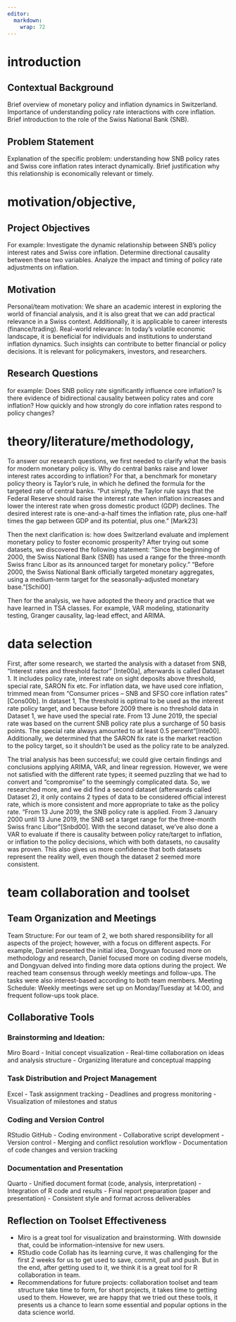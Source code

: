 ```yaml
---
editor: 
  markdown: 
    wrap: 72
---
```


# introduction

## Contextual Background

Brief overview of monetary policy and inflation dynamics in Switzerland.
Importance of understanding policy rate interactions with core
inflation. Brief introduction to the role of the Swiss National Bank
(SNB).

## Problem Statement

Explanation of the specific problem: understanding how SNB policy rates
and Swiss core inflation rates interact dynamically. Brief justification
why this relationship is economically relevant or timely.

# motivation/objective,

## Project Objectives

For example: Investigate the dynamic relationship between SNB’s policy
interest rates and Swiss core inflation. Determine directional causality
between these two variables. Analyze the impact and timing of policy
rate adjustments on inflation.

## Motivation

Personal/team motivation: We share an academic interest in exploring the
world of financial analysis, and it is also great that we can add
practical relevance in a Swiss context. Additionally, it is applicable
to career interests (finance/trading). Real-world relevance: In today’s
volatile economic landscape, it is beneficial for individuals and
institutions to understand inflation dynamics. Such insights can
contribute to better financial or policy decisions. It is relevant for
policymakers, investors, and researchers.

## Research Questions

for example: Does SNB policy rate significantly influence core
inflation? Is there evidence of bidirectional causality between policy
rates and core inflation? How quickly and how strongly do core inflation
rates respond to policy changes?

# theory/literature/methodology,

To answer our research questions, we first needed to clarify what the
basis for modern monetary policy is. Why do central banks raise and
lower interest rates according to inflation? For that, a benchmark for
monetary policy theory is Taylor’s rule, in which he defined the formula
for the targeted rate of central banks. “Put simply, the Taylor rule
says that the Federal Reserve should raise the interest rate when
inflation increases and lower the interest rate when gross domestic
product (GDP) declines. The desired interest rate is one-and-a-half
times the inflation rate, plus one-half times the gap between GDP and
its potential, plus one.” \[Mark23\]

Then the next clarification is: how does Switzerland evaluate and
implement monetary policy to foster economic prosperity? After trying
out some datasets, we discovered the following statement: “Since the
beginning of 2000, the Swiss National Bank (SNB) has used a range for
the three-month Swiss franc Libor as its announced target for monetary
policy.” “Before 2000, the Swiss National Bank officially targeted
monetary aggregates, using a medium-term target for the
seasonally-adjusted monetary base.”\[Schi00\]

Then for the analysis, we have adopted the theory and practice that we
have learned in TSA classes. For example, VAR modeling, stationarity
testing, Granger causality, lag-lead effect, and ARIMA.

# data selection

First, after some research, we started the analysis with a dataset from
SNB, “Interest rates and threshold factor” \[Inte00a\], afterwards is
called Dataset 1. It includes policy rate, interest rate on sight
deposits above threshold, special rate, SARON fix etc. For inflation
data, we have used core inflation, trimmed mean from “Consumer prices –
SNB and SFSO core inflation rates” \[Cons00b\]. In dataset 1, The
threshold is optimal to be used as the interest rate policy target, and
because before 2009 there is no threshold data in Dataset 1, we have
used the special rate. From 13 June 2019, the special rate was based on
the current SNB policy rate plus a surcharge of 50 basis points. The
special rate always amounted to at least 0.5 percent”\[Inte00\].
Additionally, we determined that the SARON fix rate is the market
reaction to the policy target, so it shouldn’t be used as the policy
rate to be analyzed.

The trial analysis has been successful; we could give certain findings
and conclusions applying ARIMA, VAR, and linear regression. However, we
were not satisfied with the different rate types; it seemed puzzling
that we had to convert and “compromise” to the seemingly complicated
data. So, we researched more, and we did find a second dataset
(afterwards called Dataset 2), it only contains 2 types of data to be
considered official interest rate, which is more consistent and more
appropriate to take as the policy rate. “From 13 June 2019, the SNB
policy rate is applied. From 3 January 2000 until 13 June 2019, the SNB
set a target range for the three-month Swiss franc Libor”\[Snbd00\].
With the second dataset, we’ve also done a VAR to evaluate if there is
causality between policy rate/target to inflation, or inflation to the
policy decisions, which with both datasets, no causality was proven.
This also gives us more confidence that both datasets represent the
reality well, even though the dataset 2 seemed more consistent.

# team collaboration and toolset

## Team Organization and Meetings

Team Structure: For our team of 2, we both shared responsibility for all
aspects of the project; however, with a focus on different aspects. For
example, Daniel presented the initial idea, Dongyuan focused more on
methodology and research, Daniel focused more on coding diverse models,
and Dongyuan delved into finding more data options during the project.
We reached team consensus through weekly meetings and follow-ups. The
tasks were also interest-based according to both team members. Meeting
Schedule: Weekly meetings were set up on Monday/Tuesday at 14:00, and
frequent follow-ups took place.

## Collaborative Tools

### Brainstorming and Ideation:

Miro Board - Initial concept visualization - Real-time collaboration on
ideas and analysis structure - Organizing literature and conceptual
mapping

### Task Distribution and Project Management

Excel - Task assignment tracking - Deadlines and progress monitoring -
Visualization of milestones and status

### Coding and Version Control

RStudio GitHub - Coding environment - Collaborative script development -
Version control - Merging and conflict resolution workflow -
Documentation of code changes and version tracking

### Documentation and Presentation

Quarto - Unified document format (code, analysis, interpretation) -
Integration of R code and results - Final report preparation (paper and
presentation) - Consistent style and format across deliverables

## Reflection on Toolset Effectiveness

-   Miro is a great tool for visualization and brainstorming. With
    downside that, could be information-intensive for new users.
-   RStudio code Collab has its learning curve, it was challenging for
    the first 2 weeks for us to get used to save, commit, pull and push.
    But in the end, after getting used to it, we think it is a great
    tool for R collaboration in team.
-   Recommendations for future projects: collaboration toolset and team
    structure take time to form, for short projects, it takes time to
    getting used to them. However, we are happy that we tried out these
    tools, it presents us a chance to learn some essential and popular
    options in the data science world.
